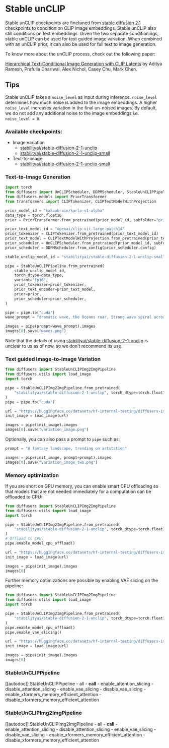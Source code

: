 <!--Copyright 2023 The HuggingFace Team. All rights reserved.

Licensed under the Apache License, Version 2.0 (the "License"); you may not use this file except in compliance with
the License. You may obtain a copy of the License at

http://www.apache.org/licenses/LICENSE-2.0

Unless required by applicable law or agreed to in writing, software distributed under the License is distributed on
an "AS IS" BASIS, WITHOUT WARRANTIES OR CONDITIONS OF ANY KIND, either express or implied. See the License for the
specific language governing permissions and limitations under the License.
-->

# Stable unCLIP

Stable unCLIP checkpoints are finetuned from [stable diffusion 2.1](./stable_diffusion_2) checkpoints to condition on CLIP image embeddings.
Stable unCLIP also still conditions on text embeddings. Given the two separate conditionings, stable unCLIP can be used
for text guided image variation. When combined with an unCLIP prior, it can also be used for full text to image generation.

To know more about the unCLIP process, check out the following paper:

[Hierarchical Text-Conditional Image Generation with CLIP Latents](https://arxiv.org/abs/2204.06125) by Aditya Ramesh, Prafulla Dhariwal, Alex Nichol, Casey Chu, Mark Chen.

## Tips

Stable unCLIP takes a `noise_level` as input during inference. `noise_level` determines how much noise is added 
to the image embeddings. A higher `noise_level` increases variation in the final un-noised images. By default, 
we do not add any additional noise to the image embeddings i.e. `noise_level = 0`.

### Available checkpoints:

* Image variation
	* [stabilityai/stable-diffusion-2-1-unclip](https://hf.co/stabilityai/stable-diffusion-2-1-unclip)
	* [stabilityai/stable-diffusion-2-1-unclip-small](https://hf.co/stabilityai/stable-diffusion-2-1-unclip-small)
* Text-to-image 
	* [stabilityai/stable-diffusion-2-1-unclip-small](https://hf.co/stabilityai/stable-diffusion-2-1-unclip-small)

### Text-to-Image Generation

```python
import torch
from diffusers import UnCLIPScheduler, DDPMScheduler, StableUnCLIPPipeline
from diffusers.models import PriorTransformer
from transformers import CLIPTokenizer, CLIPTextModelWithProjection

prior_model_id = "kakaobrain/karlo-v1-alpha"
data_type = torch.float16
prior = PriorTransformer.from_pretrained(prior_model_id, subfolder="prior", torch_dtype=data_type)

prior_text_model_id = "openai/clip-vit-large-patch14"
prior_tokenizer = CLIPTokenizer.from_pretrained(prior_text_model_id)
prior_text_model = CLIPTextModelWithProjection.from_pretrained(prior_text_model_id, torch_dtype=data_type)
prior_scheduler = UnCLIPScheduler.from_pretrained(prior_model_id, subfolder="prior_scheduler")
prior_scheduler = DDPMScheduler.from_config(prior_scheduler.config)

stable_unclip_model_id = "stabilityai/stable-diffusion-2-1-unclip-small"

pipe = StableUnCLIPPipeline.from_pretrained(
    stable_unclip_model_id,
    torch_dtype=data_type,
    variant="fp16",
    prior_tokenizer=prior_tokenizer,
    prior_text_encoder=prior_text_model,
    prior=prior,
    prior_scheduler=prior_scheduler,
)

pipe = pipe.to("cuda")
wave_prompt = "dramatic wave, the Oceans roar, Strong wave spiral across the oceans as the waves unfurl into roaring crests; perfect wave form; perfect wave shape; dramatic wave shape; wave shape unbelievable; wave; wave shape spectacular"

images = pipe(prompt=wave_prompt).images
images[0].save("waves.png")
```
<Tip warning={true}>

Note that the details of using [stabilityai/stable-diffusion-2-1-unclip](https://hf.co/stabilityai/stable-diffusion-2-1-unclip) is unclear to us as of now, so we don't recommend its use. 

</Tip>

### Text guided Image-to-Image Variation

```python
from diffusers import StableUnCLIPImg2ImgPipeline
from diffusers.utils import load_image
import torch

pipe = StableUnCLIPImg2ImgPipeline.from_pretrained(
    "stabilityai/stable-diffusion-2-1-unclip", torch_dtype=torch.float16, variation="fp16"
)
pipe = pipe.to("cuda")

url = "https://huggingface.co/datasets/hf-internal-testing/diffusers-images/resolve/main/stable_unclip/tarsila_do_amaral.png"
init_image = load_image(url)

images = pipe(init_image).images
images[0].save("variation_image.png")
```

Optionally, you can also pass a prompt to `pipe` such as:

```python 
prompt = "A fantasy landscape, trending on artstation"

images = pipe(init_image, prompt=prompt).images
images[0].save("variation_image_two.png")
```

### Memory optimization

If you are short on GPU memory, you can enable smart CPU offloading so that models that are not needed
immediately for a computation can be offloaded to CPU:

```python 
from diffusers import StableUnCLIPImg2ImgPipeline
from diffusers.utils import load_image
import torch

pipe = StableUnCLIPImg2ImgPipeline.from_pretrained(
    "stabilityai/stable-diffusion-2-1-unclip", torch_dtype=torch.float16, variation="fp16"
)
# Offload to CPU.
pipe.enable_model_cpu_offload()

url = "https://huggingface.co/datasets/hf-internal-testing/diffusers-images/resolve/main/stable_unclip/tarsila_do_amaral.png"
init_image = load_image(url)

images = pipe(init_image).images
images[0]
```

Further memory optimizations are possible by enabling VAE slicing on the pipeline: 

```python 
from diffusers import StableUnCLIPImg2ImgPipeline
from diffusers.utils import load_image
import torch

pipe = StableUnCLIPImg2ImgPipeline.from_pretrained(
    "stabilityai/stable-diffusion-2-1-unclip", torch_dtype=torch.float16, variation="fp16"
)
pipe.enable_model_cpu_offload()
pipe.enable_vae_slicing()

url = "https://huggingface.co/datasets/hf-internal-testing/diffusers-images/resolve/main/stable_unclip/tarsila_do_amaral.png"
init_image = load_image(url)

images = pipe(init_image).images
images[0]
```

### StableUnCLIPPipeline

[[autodoc]] StableUnCLIPPipeline
	- all
	- __call__
	- enable_attention_slicing
	- disable_attention_slicing
	- enable_vae_slicing
	- disable_vae_slicing
	- enable_xformers_memory_efficient_attention
	- disable_xformers_memory_efficient_attention


### StableUnCLIPImg2ImgPipeline

[[autodoc]] StableUnCLIPImg2ImgPipeline
	- all
	- __call__
	- enable_attention_slicing
	- disable_attention_slicing
	- enable_vae_slicing
	- disable_vae_slicing
	- enable_xformers_memory_efficient_attention
	- disable_xformers_memory_efficient_attention
    